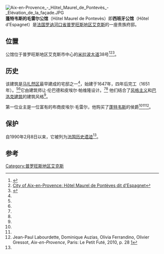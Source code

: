 {{Infobox building
| name = 蓬特韦斯的毛雷尔公馆
| native_name=Hôtel Maurel de Pontevès
| image = File:Aix-en-Provence - Hôtel Maurel de Pontevès - Tribunal de Commerce - 38 cours Mirabeau.JPG
| address             = [[米拉波大道|米拉波大道]]38号
| location_town       = [[普罗旺斯地区艾克斯|普罗旺斯地区艾克斯]]
| location_country    = [[法国|法国]]
| start_date =1647
| completion_date =1651
| architect =让·伦巴德<br/>皮埃尔·帕维隆
}}
[[File:Aix-en-Provence_-_Hôtel_Maurel_de_Pontevès_-_Elévation_de_la_façade.JPG|thumb]]
'''蓬特韦斯的毛雷尔公馆'''（Hôtel Maurel de Pontevès）即'''西班牙公馆'''（Hôtel d'Espagnet）是[[法国|法国]][[罗讷河口省|罗讷河口省]][[普罗旺斯地区艾克斯|普罗旺斯地区艾克斯]]的一座贵族府邸。

==位置==
公馆位于普罗旺斯地区艾克斯市中心的[[米拉波大道|米拉波大道]]38号<ref name="culture13">{{Cite web |url=http://www.culture-13.fr/annuaire/hotel-maurel-de-ponteves-dit-d-espagnet.html |title=Culture 13: Hôtel Maurel de Pontèves |access-date=2020-10-29 |archive-date=2014-09-04 |archive-url=https://web.archive.org/web/20140904174059/http://www.culture-13.fr/annuaire/hotel-maurel-de-ponteves-dit-d-espagnet.html |dead-url=no }}</ref><ref name="cityhotel">[http://www.aixenprovencetourism.com/en/things-to-do/activities-and-attractions/?detail=2628 City of Aix-en-Provence: Hôtel Maurel de Pontèves dit d'Espagnet]</ref><ref name="ministry">{{Cite web |url=http://www.culture.gouv.fr/public/mistral/merimee_fr?ACTION=CHERCHER&FIELD_1=REF&VALUE_1=PA00081030 |title=French Ministry of Culture |access-date=2020-10-29 |archive-date=2014-09-03 |archive-url=https://web.archive.org/web/20140903124812/http://www.culture.gouv.fr/public/mistral/merimee_fr?ACTION=CHERCHER&FIELD_1=REF&VALUE_1=PA00081030 |dead-url=no }}</ref>。

==历史==
该建筑是[[马扎然区|马扎然区]]最早建成的宅邸之一<ref name="culture13"/>，始建于1647年，四年后完工（1651年）。<ref name="culture13"/><ref name="cityhotel"/>它由建筑师让·伦巴德和皮埃尔·帕维隆设计。<ref name="culture13"/><ref name="cityhotel"/> 他们结合了[[风格主义|风格主义]]和[[巴洛克建筑|巴洛克建筑]]的建筑风格<ref name="cityhotel"/>。

第一位业主是一位富有的布商皮埃尔·毛雷尔，他购买了[[蓬特韦斯|蓬特韦斯]]的侯爵<ref name="culture13"/><ref name="cityhotel"/><ref>Jean-Paul Labourdette, Dominique Auzias, Olivia Ferrandino, Olivier Gressot, ''Aix-en-Provence'', Paris: Le Petit Futé, 2010, p. 28 [https://books.google.com/books?id=8qmhGE9sRN4C&pg=PA28&dq=H%C3%B4tel+Maurel+de+Pontev%C3%A8s&hl=en&sa=X&ei=yCgBVI6pHNXl8AWKhIHgAg&ved=0CDcQ6AEwAg#v=onepage&q=H%C3%B4tel%20Maurel%20de%20Pontev%C3%A8s&f=false]</ref>。

==保护==
自1990年2月8日以来，它被列为[[法国历史遗迹|法国历史遗迹]]<ref name="ministry"/>。

==参考==
{{Reflist}}
{{coord|43.5269|N|5.4499|E|source:wikidata|display=title}}
[[Category:普罗旺斯地区艾克斯|Category:普罗旺斯地区艾克斯]]